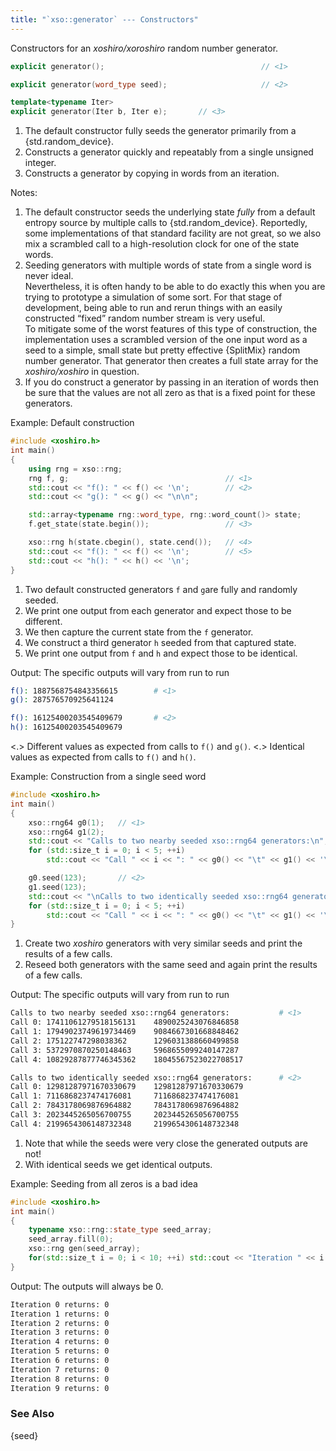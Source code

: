 ```yaml
---
title: "`xso::generator` --- Constructors"
---
```


Constructors for an *xoshiro/xoroshiro* random number generator.

```cpp
explicit generator();                                   // <1>

explicit generator(word_type seed);                     // <2>

template<typename Iter>
explicit generator(Iter b, Iter e);       // <3>
```
1. The default constructor fully seeds the generator primarily from a {std.random_device}.
2. Constructs a generator quickly and repeatably from a single unsigned integer.
3. Constructs a generator by copying in words from an iteration.

[Notes:]{.pt}

1. The default constructor seeds the underlying state *fully* from a default entropy source by multiple calls to {std.random_device}.
Reportedly, some implementations of that standard facility are not great, so we also mix a scrambled call to a high-resolution clock for one of the state words.
1. Seeding generators with multiple words of state from a single word is never ideal. \
Nevertheless, it is often handy to be able to do exactly this when you are trying to prototype a simulation of some sort.  For that stage of development, being able to run and rerun things with an easily constructed "fixed" random number stream is very useful. \
To mitigate some of the worst features of this type of construction, the implementation uses a scrambled version of the one input word as a seed to a simple, small state but pretty effective {SplitMix} random number generator. That generator then creates a full state array for the *xoshiro/xoshiro* in question.
1. If you do construct a generator by passing in an iteration of words then be sure that the values are not all zero as that is a fixed point for these generators.

[Example: Default construction]{.bt}
```cpp
#include <xoshiro.h>
int main()
{
    using rng = xso::rng;
    rng f, g;                                   // <1>
    std::cout << "f(): " << f() << '\n';        // <2>
    std::cout << "g(): " << g() << "\n\n";

    std::array<typename rng::word_type, rng::word_count()> state;
    f.get_state(state.begin());                 // <3>

    xso::rng h(state.cbegin(), state.cend());   // <4>
    std::cout << "f(): " << f() << '\n';        // <5>
    std::cout << "h(): " << h() << '\n';
}
```
1. Two default constructed generators `f` and `g`are fully and randomly seeded.
2. We print one output from each generator and expect those to be different.
3. We then capture the current state from the `f` generator.
4. We construct a third generator `h` seeded from that captured state.
5. We print one output from `f` and `h` and expect those to be identical.

[Output: The specific outputs will vary from run to run]{.bt}
```bash
f(): 1887568754843356615        # <1>
g(): 287576570925641124

f(): 16125400203545409679       # <2>
h(): 16125400203545409679
```
<.> Different values as expected from calls to `f()` and `g()`.
<.> Identical values as expected from calls to `f()` and `h()`.

[Example: Construction from a single seed word]{.bt}
```cpp
#include <xoshiro.h>
int main()
{
    xso::rng64 g0(1);   // <1>
    xso::rng64 g1(2);
    std::cout << "Calls to two nearby seeded xso::rng64 generators:\n";
    for (std::size_t i = 0; i < 5; ++i)
        std::cout << "Call " << i << ": " << g0() << "\t" << g1() << '\n';

    g0.seed(123);       // <2>
    g1.seed(123);
    std::cout << "\nCalls to two identically seeded xso::rng64 generators:\n";
    for (std::size_t i = 0; i < 5; ++i)
        std::cout << "Call " << i << ": " << g0() << "\t" << g1() << '\n';
}
```
1. Create two *xoshiro* generators with very similar seeds and print the results of a few calls.
2. Reseed both generators with the same seed and again print the results of a few calls.

[Output: The specific outputs will vary from run to run]{.bt}
```bash
Calls to two nearby seeded xso::rng64 generators:           # <1>
Call 0: 17411061279518156131    4890025243076846858
Call 1: 17949023749619734469    9084667301668848462
Call 2: 175122747298038362      1296031388660499858
Call 3: 5372970870250148463     5968655099240147287
Call 4: 10829287877746345362    18045567523022708517

Calls to two identically seeded xso::rng64 generators:      # <2>
Call 0: 12981287971670330679    12981287971670330679
Call 1: 7116868237474176081     7116868237474176081
Call 2: 7843178069876964882     7843178069876964882
Call 3: 2023445265056700755     2023445265056700755
Call 4: 2199654306148732348     2199654306148732348
```
1. Note that while the seeds were very close the generated outputs are not!
2. With identical seeds we get identical outputs.

[Example: Seeding from all zeros is a bad idea]{.bt}
```cpp
#include <xoshiro.h>
int main()
{
    typename xso::rng::state_type seed_array;
    seed_array.fill(0);
    xso::rng gen(seed_array);
    for(std::size_t i = 0; i < 10; ++i) std::cout << "Iteration " << i << " returns: " << gen() << '\n';
}
```

[Output: The outputs will always be 0.]{.bt}
```bash
Iteration 0 returns: 0
Iteration 1 returns: 0
Iteration 2 returns: 0
Iteration 3 returns: 0
Iteration 4 returns: 0
Iteration 5 returns: 0
Iteration 6 returns: 0
Iteration 7 returns: 0
Iteration 8 returns: 0
Iteration 9 returns: 0
```

### See Also

{seed}